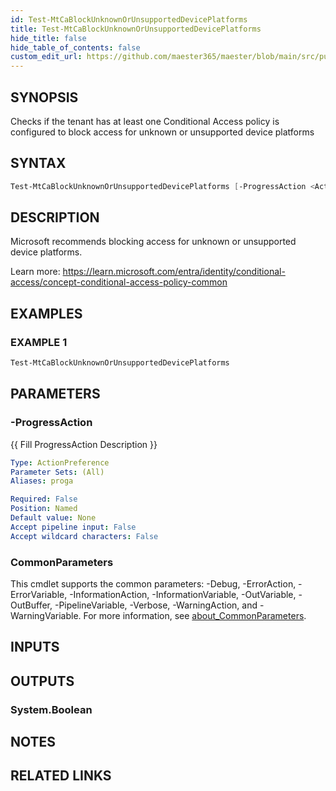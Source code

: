 ```yaml
---
id: Test-MtCaBlockUnknownOrUnsupportedDevicePlatforms
title: Test-MtCaBlockUnknownOrUnsupportedDevicePlatforms
hide_title: false
hide_table_of_contents: false
custom_edit_url: https://github.com/maester365/maester/blob/main/src/public/Test-MtCaBlockUnknownOrUnsupportedDevicePlatforms.ps1
---
```


## SYNOPSIS

Checks if the tenant has at least one Conditional Access policy is configured to block access for unknown or unsupported device platforms

## SYNTAX

```powershell
Test-MtCaBlockUnknownOrUnsupportedDevicePlatforms [-ProgressAction <ActionPreference>] [<CommonParameters>]
```

## DESCRIPTION

Microsoft recommends blocking access for unknown or unsupported device platforms.

Learn more:
https://learn.microsoft.com/entra/identity/conditional-access/concept-conditional-access-policy-common

## EXAMPLES

### EXAMPLE 1

```powershell
Test-MtCaBlockUnknownOrUnsupportedDevicePlatforms
```

## PARAMETERS

### -ProgressAction

\{\{ Fill ProgressAction Description \}\}

```yaml
Type: ActionPreference
Parameter Sets: (All)
Aliases: proga

Required: False
Position: Named
Default value: None
Accept pipeline input: False
Accept wildcard characters: False
```

### CommonParameters

This cmdlet supports the common parameters: -Debug, -ErrorAction, -ErrorVariable, -InformationAction, -InformationVariable, -OutVariable, -OutBuffer, -PipelineVariable, -Verbose, -WarningAction, and -WarningVariable. For more information, see [about_CommonParameters](http://go.microsoft.com/fwlink/?LinkID=113216).

## INPUTS

## OUTPUTS

### System.Boolean

## NOTES

## RELATED LINKS
